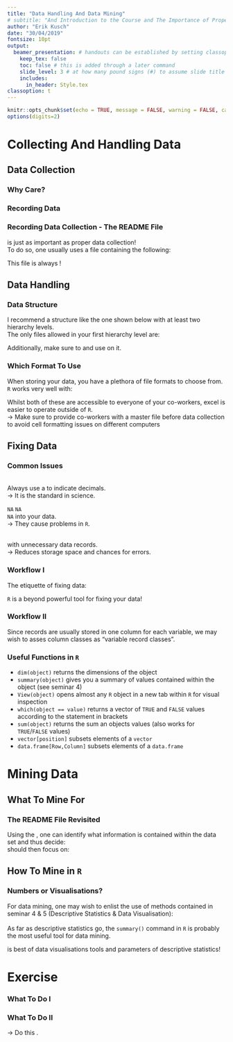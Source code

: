 ```yaml
---
title: "Data Handling And Data Mining"
# subtitle: "And Introduction to the Course and The Importance of Proper Statistics"
author: "Erik Kusch"
date: "30/04/2019"
fontsize: 10pt
output: 
  beamer_presentation: # handouts can be established by setting classoption: "handout" instead of classoption: t
    keep_tex: false
    toc: false # this is added through a later command
    slide_level: 3 # at how many pound signs (#) to assume slide title level
    includes:
      in_header: Style.tex
classoption: t
---
```


```r
knitr::opts_chunk$set(echo = TRUE, message = FALSE, warning = FALSE, cache = TRUE, cache.lazy=TRUE, tidy.opts=list(width.cutoff=20),tidy=TRUE, fig.height=8)
options(digits=2)
```

<!--- ####### TOC (use this if you want ## headers to be included in the toc)--------------------
---------------------------------------  --->

\tableofcontents[subsubsectionstyle=hide]

<!--- ####### Inferential Statistics-------------------------------------------------------------
---------------------------------------  --->
# Collecting And Handling Data
## Data Collection
### Why Care?
\begin{tcolorbox}[colback=burgundy!5,colframe=burgundy!40!black,title=]
\centering \textit{Biostatisticians often use 70\% of their time to handle data and just 30\% to actually analyse it.}
\end{tcolorbox}

\begincols[T]
  \begincol{.5\linewidth}
  \pause
    \textbf{Why care?} 
    \begin{itemize}
    \item Proper data collection and data handling ensure accurate results
    \item Proper data collection cuts down on data handling time
    \item Proper data handling will make reproducing an analysis much easier
    \end{itemize}
  \endcol
  \begincol{.5\linewidth}
  \pause
  \textbf{What to consider?} 
    \begin{itemize}
    \item Which data format to use
    \item What kind of data to record
    \item How data values are recorded/stored
    \item What kind of data values are feasible
    \end{itemize}
  \endcol
\endcols

### Recording Data
\textbf{Guidelines for data recording:}
\begin{itemize}
\pause
  \item When collecting categorical data, know what values the variables are allowed to take
\pause
  \item When collecting continuous data, know which range the variable values can fall into
\pause
  \item Make sure everyone involved in data collection is on the same page
\pause
  \item Make regular back-ups of your data set
\end{itemize}

### Recording Data Collection - The README File
\textbf{Documenting data recording} is just as important as proper data collection!  
\vspace{10pt}
\pause
To do so, one usually uses a \textbf{README} file containing the following:
\begin{itemize}
  \item Project Name and Summary
  \item Primary contact information
  \item Your name and title (if you aren't the primary contact)
  \item Other people working on the project
  \item Location of data and supporting info
  \item Organization and naming conventions used for the data
  \item Any previous work on the project and where its located
  \item Funding information
\end{itemize}
\pause
\centering This file is always \textbf{saved in conjunction with the actual data set}!

## Data Handling
### Data Structure
I recommend a structure like the one shown below with at least two hierarchy levels.  
\vspace{5pt}
\pause
The only files allowed in your first hierarchy level are:
\begin{itemize}
\item R master file
\item Manuscript master file
\end{itemize}

\centering \includegraphics[width=0.8\linewidth]{Figures/Hierarchy.jpg}

\pause
Additionally, make sure to \textbf{back-up your project folder frequently} and use \textbf{version control} on it.

### Which Format To Use
When storing your data, you have a plethora of file formats to choose from.  
\hfill \linebreak
\pause
`R` works very well with:  
\begin{itemize}
\item excel files (.xls, .xlsx, .csv)  
\item text files (.txt)
\end{itemize}
\hfill \linebreak
\pause
Whilst both of these are accessible to everyone of your co-workers, excel is easier to operate outside of `R`.  
\vspace{5pt}
\pause
$\rightarrow$ Make sure to provide co-workers with a master file before data collection to avoid cell formatting issues on different computers

## Fixing Data
### Common Issues
\pause
\textbf{The Decimals}  
\pause
Always use a \textit{dot} to indicate decimals.  
$\rightarrow$ It is the standard in science.
  
\pause
\hfill \linebreak
\textbf{To} `NA` \textbf{Or Not To} `NA`\textbf{?}  
\pause
\textit{Never enter} `NA` \textit{values manually} into your data.  
$\rightarrow$ They cause problems in `R`.
  
\pause
\hfill \linebreak
\textbf{Redundancy Or Sparsity?}  
\pause
\textit{Don't clutter data} with unnecessary data records.  
$\rightarrow$ Reduces storage space and chances for errors.


### Workflow I
\begin{center}
\textit{No data set is ever perfect (except fabricated ones)!}
\end{center}
  
\hfill \linebreak
\pause
The etiquette of fixing data:
\begin{itemize}
\pause
\item \textbf{Never overwrite/alter} your original data file 
\pause
\item \textbf{Never} apply fixes by hand (you completely break the process of reproducibility by doing so)
\end{itemize}

\hfill \linebreak
\pause
\centering `R` is a beyond powerful tool for fixing your data!

### Workflow II
\begin{center}
Fixing an data set is usually a \textbf{two-step} process:
\end{center}
  
\begincols[T]
  \begincol{.5\linewidth}
  \pause
    \textbf{Column/Variable Class}
    \begin{itemize}
      \item Variable record classes are paramount to get right for specific analyses in R.
      \item Before data recording is done, we should already have a desired variable record class for each variable's records.
    \end{itemize} 
\endcol
\begincol{.5\linewidth}
    \pause
    \textbf{Column/Variable Content/Values}
    \begin{itemize}
      \item Typos and the like can often lead to false data/variable records and need to be fixed or removed for dependable results to be obtained.
    \end{itemize} 
\endcol
\endcols
\vspace{0.5cm}
Since records are usually stored in one column for each variable, we may wish to asses column classes as "variable record classes".


### Useful Functions in `R`
- `dim(object)` returns the dimensions of the object  
\vspace{4pt}
\pause
- `summary(object)` gives you a summary of values contained within the object (see seminar 4)  
\vspace{4pt}
\pause
- `View(object)` opens almost any `R` object in a new tab within `R` for visual inspection  
\vspace{4pt}
\pause
- `which(object == value)` returns a vector of `TRUE` and `FALSE` values according to the statement in brackets  
\vspace{4pt}
\pause
- `sum(object)` returns the sum an objects values (also works for `TRUE`/`FALSE` values)  
\vspace{4pt}
\pause
- `vector[position]` subsets elements of a `vector`  
\vspace{4pt}
\pause
- `data.frame[Row,Column]` subsets elements of a `data.frame`

# Mining Data
## What To Mine For
### The README File Revisited
Using the \textbf{README file}, one can identify what information is contained within the data set and thus decide:  
\begin{itemize}
\pause
\item What type/class a data record should be of
\pause
\item Which variables may be redundant
\pause
\item Which data records exceed their variable-specific feasible thresholds
\pause
\item Where to get comparative data sets from
\end{itemize}
\hfill \linebreak
\pause
\textbf{Data Mining} should then focus on:
\begin{itemize}
\pause
\item \textit{Identifying problems} within the data records
\pause
\item \textit{Explorative} data analyses
\end{itemize}

## How To Mine in `R`
### Numbers or Visualisations?
For data mining, one may wish to enlist the use of methods contained in seminar 4 \& 5 (Descriptive Statistics \& Data Visualisation):  
\vspace{10pt}
\begincols[T]
  \begincol{.5\linewidth}
  \pause
  \textbf{Descriptive Statistics:}  
    As far as descriptive statistics go, the `summary()` command in `R` is probably the most useful tool for data mining.
  \endcol
  \begincol{.5\linewidth}
  \pause
  \textbf{Data Visualisations:}
    \begin{itemize}
    \item Histograms
    \item Scatter plots
    \end{itemize}
  \endcol
\endcols
\vspace{20pt}
\pause
\centering \textbf{Holistic data mining} is best \textbf{achieved using a combination} of data visualisations tools and parameters of descriptive statistics!

# Exercise
### What To Do I
\small
\begincols[T]
\begincol{.5\linewidth}
\pause
  \textbf{Data Loading}
    \begin{itemize}
    \item The data is located at \url{https://github.com/ErikKusch/An-Introduction-to-Biostatistics-Using-R}
    \item The file is called SparrowData.xls
    \end{itemize}
\pause
  \textbf{Expectations}
    \begin{itemize}
    \item Browse the README file to get a feeling for the variables contained within our data set.
    \item Write down your expectations of data range and variable mode within R.
    \end{itemize}
\endcol
\begincol{.5\linewidth}
\pause
  \textbf{Inspection}
    \begin{itemize}
    \item Use common functions to get a feeling for the data set.
    \item Can you spot some data errors right away?
    \item Do \textbf{not} do this in Excel.
    \end{itemize}
\endcol
\endcols

### What To Do II
\small
\begincols[T]
  \begincol{.5\linewidth}
    \pause
    \textbf{Column/Variable Class}
    \begin{itemize}
      \item Find columns whose record classes do not match up with your educated expectation
      \item Transform these column classes
    \end{itemize} 
    \pause
    \textbf{Column/Variable Content/Values}
    \begin{itemize}
      \item Identify columns which, after fixing their record class, still exhibit faulty/unreasonable values.
      \item Decide what to do about them.
    \end{itemize}
\endcol
\begincol{.5\linewidth}
    \pause
    \textbf{Redundancy}
    \begin{itemize}
      \item Remove columns from the data set which are not needed because their information is contained in another column or are unnecessarily bloating the data set.
    \end{itemize} 
    \pause
    \vspace{1cm}
    $\rightarrow$ Do this \textbf{variable by variable}.
\endcol
\endcols


